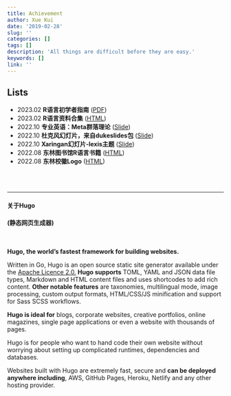---
title: Achievement
author: Xue Kui
date: '2019-02-28'
slug: ''
categories: []
tags: []
description: 'All things are difficult before they are easy.'
keywords: []
link: ''
---



## Lists

- 2023.02 **R语言初学者指南** ([PDF](https://xuekui.site/begin-r.pdf))
- 2023.02 **R语言资料合集** ([HTML](https://xuekui.site/source/rweb))
- 2022.10 **专业英语：Meta群落理论** ([Slide](https://xuekui.site/about/metacommunity))
- 2022.10 **杜克风幻灯片，来自dukeslides包** ([Slide](https://xuekui.site/about/duke))
- 2022.10 **Xaringan幻灯片-lexis主题** ([Slide](https://xuekui.site/about/lexis-demo-16-9))
- 2022.08 **东林图书馆R语言书籍** ([HTML](https://xuekui.site/source/rbook-nefu))
- 2022.08 **东林校徽Logo** ([HTML](https://xuekui.site/source/nefu-logo))



<br><br>


----

#### 关于Hugo

#### (静态网页生成器)

<br>

**Hugo, the world's fastest framework for building websites.**


Written in Go, Hugo is an open source static site generator available under the [Apache Licence 2.0.](https://github.com/gohugoio/hugo/blob/master/LICENSE) **Hugo supports** TOML, YAML and JSON data file types, Markdown and HTML content files and uses shortcodes to add rich content. **Other notable features** are taxonomies, multilingual mode, image processing, custom output formats, HTML/CSS/JS minification and support for Sass SCSS workflows.



**Hugo is ideal for** blogs, corporate websites, creative portfolios, online magazines, single page applications or even a website with thousands of pages.



Hugo is for people who want to hand code their own website without worrying about setting up complicated runtimes, dependencies and databases.

Websites built with Hugo are extremely fast, secure and **can be deployed anywhere including**, AWS, GitHub Pages, Heroku, Netlify and any other hosting provider.




